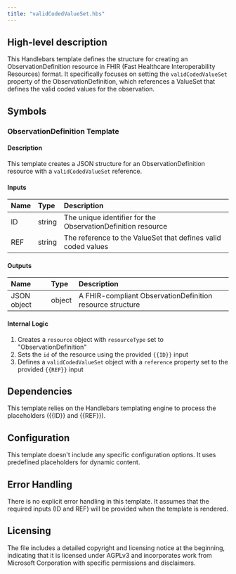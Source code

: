 ```yaml
---
title: "validCodedValueSet.hbs"
---
```


## High-level description
This Handlebars template defines the structure for creating an ObservationDefinition resource in FHIR (Fast Healthcare Interoperability Resources) format. It specifically focuses on setting the `validCodedValueSet` property of the ObservationDefinition, which references a ValueSet that defines the valid coded values for the observation.

## Symbols

### ObservationDefinition Template
#### Description
This template creates a JSON structure for an ObservationDefinition resource with a `validCodedValueSet` reference.

#### Inputs
| Name | Type | Description |
|:-----|:-----|:------------|
| ID | string | The unique identifier for the ObservationDefinition resource |
| REF | string | The reference to the ValueSet that defines valid coded values |

#### Outputs
| Name | Type | Description |
|:-----|:-----|:------------|
| JSON object | object | A FHIR-compliant ObservationDefinition resource structure |

#### Internal Logic
1. Creates a `resource` object with `resourceType` set to "ObservationDefinition"
2. Sets the `id` of the resource using the provided `{{ID}}` input
3. Defines a `validCodedValueSet` object with a `reference` property set to the provided `{{REF}}` input

## Dependencies
This template relies on the Handlebars templating engine to process the placeholders ({{ID}} and {{REF}}).

## Configuration
This template doesn't include any specific configuration options. It uses predefined placeholders for dynamic content.

## Error Handling
There is no explicit error handling in this template. It assumes that the required inputs (ID and REF) will be provided when the template is rendered.

## Licensing
The file includes a detailed copyright and licensing notice at the beginning, indicating that it is licensed under AGPLv3 and incorporates work from Microsoft Corporation with specific permissions and disclaimers.